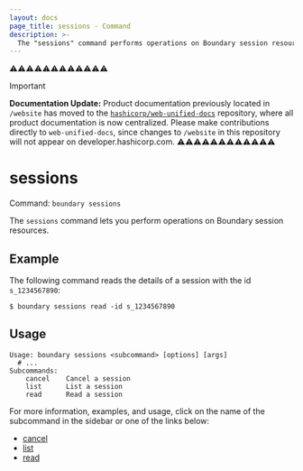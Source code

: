 ```yaml
---
layout: docs
page_title: sessions - Command
description: >-
  The "sessions" command performs operations on Boundary session resources. A session is a set of related connections between a user and host.
---
```


⚠️⚠️⚠️⚠️⚠️⚠️⚠️⚠️⚠️⚠️⚠️⚠️
> [!IMPORTANT]  
> **Documentation Update:** Product documentation previously located in `/website` has moved to the [`hashicorp/web-unified-docs`](https://github.com/hashicorp/web-unified-docs) repository, where all product documentation is now centralized. Please make contributions directly to `web-unified-docs`, since changes to `/website` in this repository will not appear on developer.hashicorp.com.
⚠️⚠️⚠️⚠️⚠️⚠️⚠️⚠️⚠️⚠️⚠️⚠️

# sessions

Command: `boundary sessions`

The `sessions` command lets you perform operations on Boundary session resources.

## Example

The following command reads the details of a session with the id `s_1234567890`:

```shell-session
$ boundary sessions read -id s_1234567890
```

## Usage

<CodeBlockConfig hideClipboard>

```shell-session
Usage: boundary sessions <subcommand> [options] [args]
  # ...
Subcommands:
    cancel    Cancel a session
    list      List a session
    read      Read a session
```

</CodeBlockConfig>

For more information, examples, and usage, click on the name
of the subcommand in the sidebar or one of the links below:

- [cancel](/boundary/docs/commands/sessions/cancel)
- [list](/boundary/docs/commands/sessions/list)
- [read](/boundary/docs/commands/sessions/read)